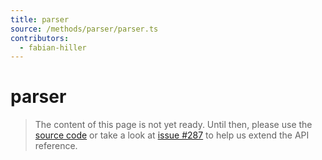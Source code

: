 ```yaml
---
title: parser
source: /methods/parser/parser.ts
contributors:
  - fabian-hiller
---
```


# parser

> The content of this page is not yet ready. Until then, please use the [source code](https://github.com/fabian-hiller/valibot/blob/main/library/src/methods/parser/parser.ts) or take a look at [issue #287](https://github.com/fabian-hiller/valibot/issues/287) to help us extend the API reference.
